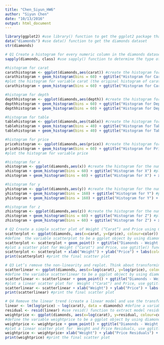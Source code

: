 ```yaml
---
title: "Chen_Siyun_HW6"
author: "Siyun Chen"
date: "10/13/2016"
output: html_document
---
```

```r
library(ggplot2) #use library() function to get the ggplot2 package that contains diamonds dataset
data("diamonds") #use data() function to get the diamonds dataset
str(diamonds)

# Q1 Create a histogram for every numeric column in the diamonds dataset.
sapply(diamonds, class) #use sapply() function to determine the type of each column (numeric, factor, logical, etc.), we get the numeric columns are carat, depth, table, price, x, y, and z

#histogram for carat
carathistogram <- ggplot(diamonds,aes(carat)) #create the histogram for the numeric column carat
carathistogram + geom_histogram(bins = 60) + ggtitle("Histogram for Carat")
#plot the histogram for variable carat (the original histogram of carat)
carathistogram + geom_histogram(bins = 60) + ggtitle("Histogram for Carat") + xlim(0,3) #use xlim(0,3) to remove the outliers from the histogram for carat

#histogram for depth
depthhistogram <- ggplot(diamonds,aes(depth)) #create the histogram for the numeric column depth
depthhistogram + geom_histogram(bins = 60) + ggtitle("Histogram for Depth") #plot the histogram for variable depth (the original histogram of depth)
depthhistogram + geom_histogram(bins = 60) + ggtitle("Histogram for Depth") + xlim(55, 70) #use xlim(55,70) to remove the outliers from the histogram for depth

#histogram for table
tablehistogram <- ggplot(diamonds,aes(table)) #create the histogram for the numeric column table
tablehistogram + geom_histogram(bins = 40) + ggtitle("Histogram for Table") #plot the histogram for variable table (the original histogram of table)
tablehistogram + geom_histogram(bins = 40) + ggtitle("Histogram for Table") + xlim(50, 70) #use xlim(50,70) to remove the outliers from the histogram for table

#histogram for price
pricehistogram <- ggplot(diamonds,aes(price)) #create the histogram for the numeric column price
pricehistogram + geom_histogram(bins = 60) + ggtitle("Histogram for Price")
#plot the histogram for variable price 

#histogram for x
xhistogram <- ggplot(diamonds,aes(x)) #create the histogram for the numeric column x
xhistogram + geom_histogram(bins = 60) + ggtitle("Histogram for X") #plot the histogram for variable x (the original histogram of x)
xhistogram + geom_histogram(bins = 60) + ggtitle("Histogram for X") + xlim(3, 10) #use xlim(3,10) to remove the outliers from the histogram for x

#histogram for y
yhistogram <- ggplot(diamonds,aes(y)) #create the histogram for the numeric column y
yhistogram + geom_histogram(bins = 160) + ggtitle("Histogram for Y") #plot the histogram for variable y (the original histogram of y)
yhistogram + geom_histogram(bins = 160) + ggtitle("Histogram for Y") + xlim(3, 10) #use xlim(3,10) to remove the outliers from the histogram for y

#histogram for z
zhistogram <- ggplot(diamonds,aes(z)) #create the histogram for the numeric column z
zhistogram + geom_histogram(bins = 60) + ggtitle("Histogram for Z") #plot the histogram for variable z (the original histogram of z)
zhistogram + geom_histogram(bins = 60) + ggtitle("Histogram for Z") + xlim(2, 6) #use xlim(2,6) to remove the outliers from the histogram for z

# Q2 Create a simple scatter plot of Weight (“Carat”) and Price using Color (the “Color” column in the diamonds dataframe) as a facet.
scatterplot <- ggplot(diamonds, aes(x=carat, y=(price), colour=color)) 
#define  the variable scatterplot to be a ggplot object by using diamonds dataset, the x axis is Weight ("Carat"), the y axis is price, and the colour is color
scatterplot <- scatterplot + geom_point() + ggtitle("Diamonds - Weight to Price by Color") + theme(plot.title = element_text(color = "Blue", size = 14)) 
#plot a scatter plot for Weight ("Carat") and Price, use ggtitle() function to title the graph "Diamonds - Weight to Price by Color",  and use theme() function to edit the title
scatterplot <- scatterplot + xlab("Weight") + ylab("Price") + labs(colour = "factor(color)") #x-axis is "Weight" and y-axis is "Price"
print(scatterplot) #print the final scatter plot 

# Q3 Let’s remove the non-linearity and replot. Think about transforming both price and weight. Given that we are working with dollars (Price); the first transformation we might try is the natural log. Add the transformed columns to the dataframe and replot.
scatterlinear <- ggplot(diamonds, aes(x=log(carat), y=log(price), colour=color))
#define the variable scatterlinear to be a ggplot object by using diamonds dataset, the x axis is log(carat), the y axis is log(price), and the colour is color
scatterlinear <- scatterlinear + geom_point() + ggtitle("Diamonds - Weight to Price (Linear)") + theme(plot.title = element_text(color = "Blue", size = 14))
#plot a linear scatter plot for  Weight ("Carat") and Price, use ggtitle() function to title the graph "Diamonds - Weight to Price (Linear)",  and use theme() function to edit the title
scatterlinear <- scatterlinear + xlab("Weight") + ylab("Price") + labs(colour = "factor(color)") #x-axis is "Weight" and y-axis is "Price"
print(scatterlinear) #print the final scatter plot

# Q4 Remove the linear trend (create a linear model and use the transformed weight on the x-axis and the residuals on the y-axis). If there is a relationship that can be modeled with a linear regression model, then the residuals should be randomly distributed. The resulting plot visually indicates there is possibly some heteroscedasticity to manage.
linear <- lm(log(price) ~ log(carat), data = diamonds) #define a variable linear that fit a linear model of the log of price to the log of carat by using the diamonds dataset
residual <- resid(linear) #use resid() function to extract model residuals from the above linear model and assign the values to the variable residual
weightprice <- ggplot(diamonds, aes(x=log(carat), y=residual, colour=color)) 
#define the variable weightprice to be a ggplot object by using diamonds dataset, the x axis is log(carat), the y axis is residual, and the colour is color
weightprice <- weightprice + geom_point() + ggtitle("Diamonds - Weight to Price by Color") + theme(legend.position="top", plot.title = element_text(color = "Blue", size = 14)) 
#plot a linear scatter plot for  Weight and Price Residuals, use ggtitle() function to title the graph "Diamonds - Weight to Price by Color", and use theme() function to edit the title
weightprice <- weightprice+ xlab("Weight") + ylab("Price Residuals") + labs(colour = "factor(color)") #x-axis is "Weight" and y-axis is "Price Residuals"
print(weightprice) #print the final scatter plot

```

